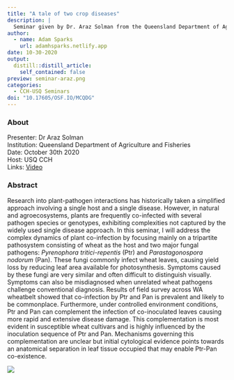 ```yaml
---
title: "A tale of two crop diseases"
description: |
  Seminar given by Dr. Araz Solman from the Queensland Department of Agriculture and Fisheries. Short abstract: Research into plant-pathogen interactions has historically taken a simplified approach involving a single host and a single disease. However, in natural and agroecosystems, plants are frequently co-infected with several pathogen species or genotypes, exhibiting complexities not captured by the widely used single disease approach. In this seminar, I will address the complex dynamics of plant co-infection by focusing mainly on a tripartite pathosystem consisting of wheat as the host and two major fungal pathogens: _Pyrenophora tritici-repentis_ (Ptr) and _Parastagonospora nodorum_ (Pan).
author:
  - name: Adam Sparks
    url: adamhsparks.netlify.app
date: 10-30-2020
output:
  distill::distill_article:
    self_contained: false
preview: seminar-araz.png
categories:
  - CCH-USQ Seminars
doi: "10.17605/OSF.IO/MCQDG"
---
```


### About

Presenter: Dr Araz Solman\
Institution: Queensland Department of Agriculture and Fisheries\
Date: October 30th 2020\
Host: USQ CCH\
Links: [Video](https://youtu.be/7ptnGlNvCeQ)

### Abstract

Research into plant-pathogen interactions has historically taken a simplified approach involving a single host and a single disease.
However, in natural and agroecosystems, plants are frequently co-infected with several pathogen species or genotypes, exhibiting complexities not captured by the widely used single disease approach.
In this seminar, I will address the complex dynamics of plant co-infection by focusing mainly on a tripartite pathosystem consisting of wheat as the host and two major fungal pathogens: *Pyrenophora tritici-repentis* (Ptr) and *Parastagonospora nodorum* (Pan).
These fungi commonly infect wheat leaves, causing yield loss by reducing leaf area available for photosynthesis.
Symptoms caused by these fungi are very similar and often difficult to distinguish visually.
Symptoms can also be misdiagnosed when unrelated wheat pathogens challenge conventional diagnosis.
Results of field survey across WA wheatbelt showed that co-infection by Ptr and Pan is prevalent and likely to be commonplace.
Furthermore, under controlled environment conditions, Ptr and Pan can complement the infection of co-inoculated leaves causing more rapid and extensive disease damage.
This complementation is most evident in susceptible wheat cultivars and is highly influenced by the inoculation sequence of Ptr and Pan.
Mechanisms governing this complementation are unclear but initial cytological evidence points towards an anatomical separation in leaf tissue occupied that may enable Ptr-Pan co-existence.

![](seminar-araz.png)
